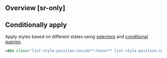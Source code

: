 ## Overview [sr-only]
<Overview/>

## Conditionally apply
Apply styles based on different states using [selectors](/guide/state-selectors) and [conditional queries](/guide/conditional-queries).
```html
<div class="list-style-position:inside**:hover** list-style-position:inside**@sm** list-style-position:inside**@dark** list-style-position:inside**@print**">…</div>
```

